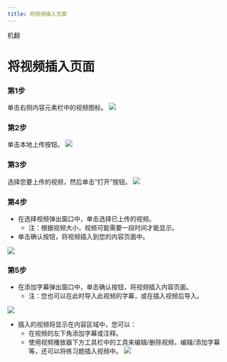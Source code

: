 ```yaml
--- 
title: 将视频插入页面
--- 
```



机翻
# 将视频插入页面

### 第1步

单击右侧内容元素栏中的视频图标。
![](/img/ulearning/teacher/prepare22.png)

### 第2步
单击本地上传按钮。
![](/img/ulearning/teacher/prepare23.png)

### 第3步
选择您要上传的视频，然后单击“打开”按钮。
![](/img/ulearning/teacher/prepare24.png)

### 第4步
- 在选择视频弹出窗口中，单击选择已上传的视频。
     - 注：根据视频大小，视频可能需要一段时间才能显示。
- 单击确认按钮，将视频插入到您的内容页面中。

![](/img/ulearning/teacher/prepare25.png)

### 第5步
- 在添加字幕弹出窗口中，单击确认按钮，将视频插入内容页面。
     - 注：您也可以在此时导入此视频的字幕，或在插入视频后导入。

![](/img/ulearning/teacher/prepare26.png)

- 插入的视频将显示在内容区域中，您可以：
     - 在视频的左下角添加字幕或注释。
     - 使用视频播放器下方工具栏中的工具来编辑/删除视频，编辑/添加字幕等，还可以将练习题插入视频中。
![](/img/ulearning/teacher/prepare27.png)
